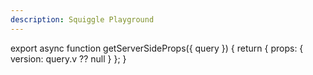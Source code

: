 ```yaml
---
description: Squiggle Playground
---
```



<div style={{ marginTop: 1 }}>
  <PlaygroundPage version={props.version} />
</div>

export async function getServerSideProps({ query }) {
  return { props: { version: query.v ?? null } };
}
